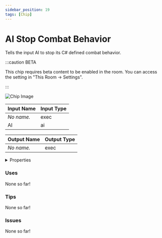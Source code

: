 ```yaml
---
sidebar_position: 19
tags: [Chip]
---
```


# AI Stop Combat Behavior

Tells the input AI to stop its C# defined combat behavior.

:::caution BETA

This chip requires beta content to be enabled in the room. You can access the setting in "This Room -> Settings".

:::

![Chip Image](/svg/6e244bf2-cf71-4baa-912d-3e61c7fcd1be.svg)

| Input Name | Input Type |
|-----------|-----------|
| *No name.* | exec |
| AI | ai |

| Output Name | Output Type |
|-----------|-----------|
| *No name.* | exec |


<details>
  <summary>Properties</summary>
  <div>
    <div>
    <table>
      <thead>
        <tr>
          <th>Is beta required?</th>
          <th>✅</th>
        </tr>
        <tr>
          <th>Is this chip a trolling risk?</th>
          <th>❌</th>
        </tr>
        <tr>
          <th>Chip UUPD</th>
          <th>._uuid</th>
        </tr>
      </thead>
    </table>
    </div>
  </div>
</details>

### Uses

None so far!

### Tips

None so far!

### Issues

None so far!